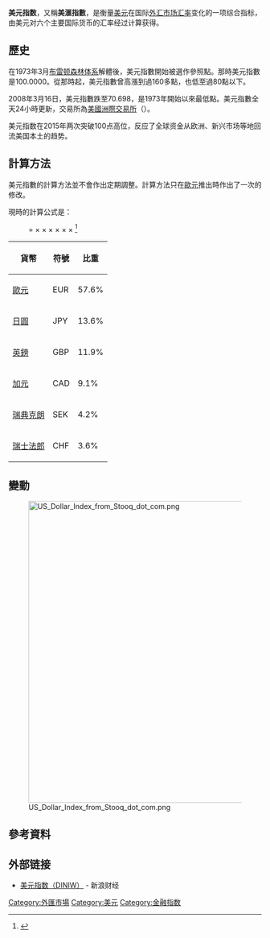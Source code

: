 '''美元指数'''，又稱'''美滙指數'''，是衡量[[美元|美元]]在国际[[外汇市场|外汇市场]][[汇率|汇率]]变化的一项综合指标，由美元对六个主要国际货币的汇率经过{{link-en|加权几何平均数|Weighted geometric mean}}计算获得。

==歷史==
在1973年3月[[布雷顿森林体系|布雷顿森林体系]]解體後，美元指數開始被選作參照點。那時美元指數是100.0000。從那時起，美元指數曾高漲到過160多點，也低至過80點以下。

2008年3月16日，美元指數跌至70.698，是1973年開始以來最低點。美元指數全天24小時更新，交易所為[[洲际交易所集团|美國洲際交易所]]（{{lang|en|Intercontinental Exchange, [[洲际交易所集团|ICE]]}}）。

美元指数在2015年两次突破100点高位，反应了全球资金从欧洲、新兴市场等地回流美国本土的趋势。

==計算方法==
美元指數的計算方法並不會作出定期調整。計算方法只在[[歐元|歐元]]推出時作出了一次的修改。

現時的計算公式是：
:{{math|USDX}} = {{math|50.14348112}} × {{math|EURUSD<sup>-0.576</sup>}} × {{math|USDJPY<sup>0.136</sup>}} × {{math|GBPUSD<sup>-0.119</sup>}} × {{math|USDCAD<sup>0.091</sup>}} × {{math|USDSEK<sup>0.042</sup>}} × {{math|USDCHF<sup>0.036</sup>}} <ref>{{cite web | title=U.S. Dollar Index® Contracts | page=2 | year=2018 | accessdate=October 15, 2018 | url=https://www.theice.com/publicdocs/futures_us/ICE_Dollar_Index_FAQ.pdf | archive-date=2021-04-01 | archive-url=https://web.archive.org/web/20210401025652/https://www.theice.com/publicdocs/futures_us/ICE_Dollar_Index_FAQ.pdf | dead-url=no }}</ref>
{| class="wikitable"
|-
! 貨幣 || 符號 || 比重
|-
| {{flagicon|EUR}} [[歐元|歐元]] || EUR || 57.6%
|-
| {{flagicon|JPN}} [[日圓|日圓]] || JPY || 13.6%
|-
| {{flagicon|GBR}} [[英鎊|英鎊]] || GBP || 11.9%
|-
| {{flagicon|CAN}} [[加元|加元]] || CAD || 9.1%
|-
| {{flagicon|SWE}} [[瑞典克朗|瑞典克朗]] || SEK || 4.2%
|-
| {{flagicon|CHE}} [[瑞士法郎|瑞士法郎]] || CHF || 3.6%
|}

==變動==
[[File:US_Dollar_Index_from_Stooq_dot_com.png|600px]]

== 參考資料 ==
{{reflist}}

== 外部链接 ==
* [http://finance.sina.com.cn/money/forex/hq/DINIW.shtml 美元指数（DINIW）] {{Wayback|url=http://finance.sina.com.cn/money/forex/hq/DINIW.shtml |date=20210503092158 }} - 新浪财经

{{Finance-stub}}
[[Category:外匯市場|Category:外匯市場]]
[[Category:美元|Category:美元]]
[[Category:金融指数|Category:金融指数]]